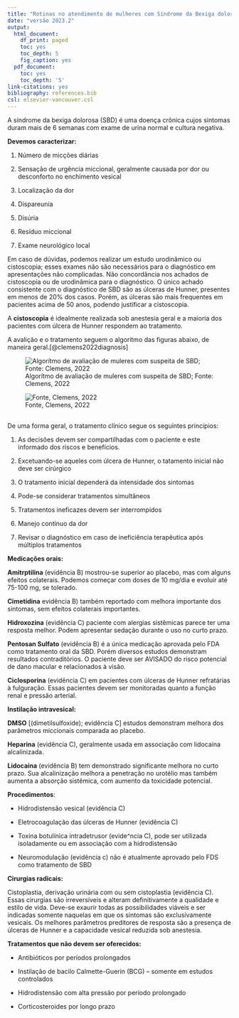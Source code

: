```yaml
---
title: "Rotinas no atendimento de mulheres com Síndrome da Bexiga dolorosa/ Cistite intersticial"
date: "versão 2023.2"
output:
  html_document:
    df_print: paged
    toc: yes
    toc_depth: 5
    fig_caption: yes
  pdf_document:
    toc: yes
    toc_depth: '5'
link-citations: yes
bibliography: references.bib
csl: elsevier-vancouver.csl
---
```


A síndrome da bexiga dolorosa (SBD) é uma doença crônica cujos sintomas duram mais de 6 semanas com exame de urina normal e cultura negativa.

**Devemos caracterizar:**

1.  Número de micções diárias

2.  Sensação de urgência miccional, geralmente causada por dor ou desconforto no enchimento vesical

3.  Localização da dor

4.  Dispareunia

5.  Disúria

6.  Resíduo miccional

7.  Exame neurológico local

Em caso de dúvidas, podemos realizar um estudo urodinâmico ou cistoscopia; esses exames não são necessários para o diagnóstico em apresentações não complicadas. Não concordância nos achados de cistoscopia ou de urodinâmica para o diagnóstico. O único achado consistente com o diagnóstico de SBD são as úlceras de Hunner, presentes em menos de 20% dos casos. Porém, as úlceras são mais frequentes em pacientes acima de 50 anos, podendo justificar a cistoscopia.

A **cistoscopia** é idealmente realizada sob anestesia geral e a maioria dos pacientes com úlcera de Hunner respondem ao tratamento.

A avalição e o tratamento seguem o algoritmo das figuras abaixo, de maneira geral.[@clemens2022diagnosis]

<div>

![Algorítmo de avaliação de muleres com suspeita de SBD; Fonte: Clemens, 2022](Figuras/SBD_1.png)

<div>

![Fonte, Clemens, 2022](Figuras/SBD_2.png)

<div style="margin-bottom: 30px;">

</div>

De uma forma geral, o tratamento clínico segue os seguintes princípios:

1.   As decisões devem ser compartilhadas com o paciente e este informado dos riscos e benefícios.

2.   Excetuando-se aqueles com úlcera de Hunner, o tatamento inicial não deve ser cirúrgico

3.   O tratamento inicial dependerá da intensidade dos sintomas

4.  Pode-se considerar tratamentos simultâneos

5.  Tratamentos ineficazes devem ser interrompidos

6.  Manejo contínuo da dor

7.   Revisar o diagnóstico em caso de ineficiência terapêutica após múltiplos tratamentos

**Medicações orais:**

**Amitrptilina** (evidência B) mostrou-se superior ao placebo, mas com alguns efeitos colaterais. Podemos começar com doses de 10 mg/dia e evoluir até 75-100 mg, se tolerado.

**Cimetidina** evidência B) também reportado com melhora importante dos sintomas, sem efeitos colaterais importantes.

**Hidroxozina** (evidência C) paciente com alergias sistêmicas parece ter uma resposta melhor. Podem apresentar sedação durante o uso no curto prazo.

**Pentosan Sulfato** (evidência B) é a única medicação aprovada pelo FDA como tratamento oral da SBD. Porém diversos estudos demonstram resultados contraditórios. O paciente deve ser AVISADO do risco potencial de dano macular e relacionados à visão.

**Ciclosporina** (evidência C) em pacientes com úlceras de Hunner refratárias à fulguração. Essas pacientes devem ser monitoradas quanto a função renal e pressão arterial.

**Instilação intravesical:**

**DMSO** [(dimetilsulfoxide); evidência C] estudos demonstram melhora dos parâmetros miccionais comparada ao placebo.

**Heparina** (evidência C), geralmente usada em associação com lidocaína alcalinizada.

**Lidocaína** (evidência B) tem demonstrado significante melhora no curto prazo. Sua alcalinização melhora a penetração no urotélio mas também aumenta a absorção sistêmica, com aumento da toxicidade potencial.

**Procedimentos**:

-   Hidrodistensão vesical (evidência C)

-   Eletrocoagulação das úlceras de Hunner (evidência C)

-   Toxina botulínica intradetrusor (evide\^ncia C), pode ser utilizada isoladamente ou em associação com a hidrodistensão

-   Neuromodulação (evidência c) não é atualmente aprovado pelo FDS como tratamento de SBD

**Cirurgias radicais:**

Cistoplastia, derivação urinária com ou sem cistoplastia (evidência C). Essas cirurgias são irreversíveis e alteram definitivamente a qualidade e estilo de vida. Deve-se exaurir todas as possibilidades viáveis e ser indicadas somente naquelas em que os sintomas são exclusivamente vesicais. Os melhores parâmetros preditores de resposta são a presença de úlceras de Hunner e a capacidade vesical reduzida sob anestesia.

**Tratamentos que não devem ser oferecidos:**

-   Antibióticos por períodos prolongados

-   Instilação de bacilo Calmette-Guerin (BCG) -- somente em estudos controlados

-   Hidrodistensão com alta pressão por período prolongado

-   Corticosteroides por longo prazo
